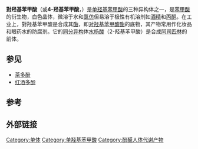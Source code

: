 {{chembox
| Watchedfields = changed
| verifiedrevid = 477222223
|   Name = 4-羟基苯甲酸
|   ImageFileL1 = 4-Hydroxybenzoic acid.svg
|   ImageNameL1 = Skeletal formula
|   ImageFileR1 = 4-Hydroxybenzoic-acid-3D-balls.png
|   ImageNameR1 = Ball-and-stick model
|   IUPACName = 4-Hydroxybenzoic acid
|   OtherNames = ''p''-Hydroxybenzoic acid<br>''para''-Hydroxybenzoic acid<br>PHBA<br>4-hydroxybenzoate
| Section1 = {{Chembox Identifiers
|   ChemSpiderID_Ref = {{chemspidercite|correct|chemspider}}
| ChemSpiderID = 132
| KEGG_Ref = {{keggcite|correct|kegg}}
| KEGG = C00156
| InChI = 1/C7H6O3/c8-6-3-1-5(2-4-6)7(9)10/h1-4,8H,(H,9,10)
| InChIKey = FJKROLUGYXJWQN-UHFFFAOYAQ
| SMILES1 = c1cc(ccc1C(=O)O)O
| ChEMBL_Ref = {{ebicite|correct|EBI}}
| ChEMBL = 441343
| StdInChI_Ref = {{stdinchicite|correct|chemspider}}
| StdInChI = 1S/C7H6O3/c8-6-3-1-5(2-4-6)7(9)10/h1-4,8H,(H,9,10)
| StdInChIKey_Ref = {{stdinchicite|correct|chemspider}}
| StdInChIKey = FJKROLUGYXJWQN-UHFFFAOYSA-N
| CASNo_Ref = {{cascite|correct|CAS}}
| CASNo = 99-96-7
|   ChEBI_Ref = {{ebicite|correct|EBI}}
| ChEBI = 30763
| DrugBank_Ref = {{drugbankcite|correct|drugbank}}
| DrugBank = DB04242
| SMILES = O=C(O)c1ccc(O)cc1
| PubChem = 135
| EINECS = 202-804-9
  }}
| Section2 = {{Chembox Properties
|   Formula = C<sub>7</sub>H<sub>6</sub>O<sub>3</sub>
|   MolarMass = 138.121 g/mol
|   Appearance = 白色结晶
|   Odor = 无味
|   Density = 1.46 g/cm³
|   MeltingPtC = 214.5
|   BoilingPt = n/a
|   Boiling_notes = <br />分解<ref>{{cite web
| title = 4-Hydroxybenzoic acid
| url = http://www.inchem.org/documents/sids/sids/99967.pdf
| website = International Programme on Chemical Safety (IPCS)
| accessdate = 10 January 2015
| archive-url = https://web.archive.org/web/20150924052013/http://www.inchem.org/documents/sids/sids/99967.pdf
| archive-date = 2015-09-24
| dead-url = yes
}}</ref>
|   Solubility = 0.5 g/100 mL
|   SolubleOther = 溶于[[酒精|酒精]]、[[乙醚|乙醚]]、[[丙酮|丙酮]]<br/>微溶于[[氯仿|氯仿]]<br/>几乎不溶于[[二硫化碳|CS<sub>2</sub>]]
|   pKa = 4.54
|   LogP = 1.58
  }}
| Section5 = {{Chembox Hazards
| MainHazards = 刺激
| ExternalMSDS = [http://www.hmdb.ca/system/metabolites/msds/000/000/419/original/HMDB00500.pdf?1358461253 HMDB]
| AutoignitionC = 250
| NFPA-H = 2 | NFPA-F = 0 | NFPA-R = 0
| LD50 = 2200 mg/kg（小鼠口服）
 }}
}}

'''對羟基苯甲酸'''（或'''4-羟基苯甲酸'''，{{lang-en|4-Hydroxybenzoic acid}}）是[[单羟基苯甲酸|单羟基苯甲酸]]的三种异构体之一，是[[苯甲酸|苯甲酸]]的衍生物，白色晶体，微溶于水和[[氯仿|氯仿]]但易溶于极性有机溶剂如[[酒精|酒精]]和[[丙酮|丙酮]]。在工业上，對羟基苯甲酸是合成其[[酯|酯]]，即[[对羟基苯甲酸酯|对羟基苯甲酸酯]]的底物，其产物常用作化妆品和眼药水的防腐剂。它的[[同分异构|同分异构]]体[[水杨酸|水杨酸]]（2-羟基苯甲酸）是合成[[阿司匹林|阿司匹林]]的前体。

== 参见 ==
* [[茶多酚|茶多酚]]
* [[红酒多酚|红酒多酚]]

== 参考 ==
{{reflist}}

== 外部链接 ==
{{phenolExplorer|418}}

{{酚酸}}

[[Category:单体|Category:单体]]
[[Category:单羟基苯甲酸|Category:单羟基苯甲酸]]
[[Category:酚醛人体代谢产物|Category:酚醛人体代谢产物]]
